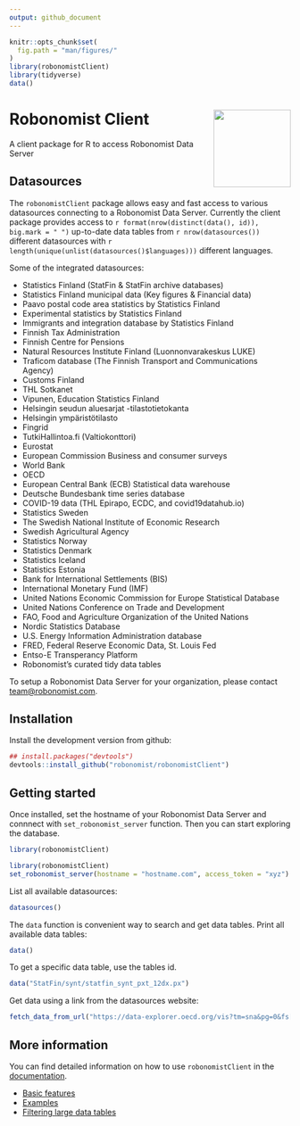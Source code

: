 ```yaml
---
output: github_document
---
```


```r
knitr::opts_chunk$set(
  fig.path = "man/figures/"
)
library(robonomistClient)
library(tidyverse)
data()
```

# Robonomist Client <a href='https://robonomist.com'><img src='man/figures/logo.png' align="right" height="138.5" /></a>

A client package for R to access Robonomist Data Server

## Datasources

The `robonomistClient` package allows easy and fast access to various datasources connecting to a Robonomist Data Server. Currently the client package provides access to `r format(nrow(distinct(data(), id)), big.mark = " ")` up-to-date data tables from `r nrow(datasources())` different datasources with `r length(unique(unlist(datasources()$languages)))` different languages.

Some of the integrated datasources:

* Statistics Finland (StatFin & StatFin archive databases)
* Statistics Finland municipal data (Key figures & Financial data)
* Paavo postal code area statistics by Statistics Finland
* Experimental statistics by Statistics Finland
* Immigrants and integration database by Statistics Finland
* Finnish Tax Administration
* Finnish Centre for Pensions
* Natural Resources Institute Finland (Luonnonvarakeskus LUKE)
* Traficom database (The Finnish Transport and Communications Agency)
* Customs Finland
* THL Sotkanet
* Vipunen, Education Statistics Finland
* Helsingin seudun aluesarjat -tilastotietokanta
* Helsingin ympäristötilasto
* Fingrid
* TutkiHallintoa.fi (Valtiokonttori)
* Eurostat
* European Commission Business and consumer surveys
* World Bank
* OECD
* European Central Bank (ECB) Statistical data warehouse
* Deutsche Bundesbank time series database
* COVID-19 data (THL Epirapo, ECDC, and covid19datahub.io)
* Statistics Sweden
* The Swedish National Institute of Economic Research
* Swedish Agricultural Agency
* Statistics Norway
* Statistics Denmark
* Statistics Iceland
* Statistics Estonia
* Bank for International Settlements (BIS)
* International Monetary Fund (IMF)
* United Nations Economic Commission for Europe Statistical Database
* United Nations Conference on Trade and Development
* FAO, Food and Agriculture Organization of the United Nations
* Nordic Statistics Database
* U.S. Energy Information Administration database
* FRED, Federal Reserve Economic Data, St. Louis Fed
* Entso-E Transperancy Platform
* Robonomist's curated tidy data tables

To setup a Robonomist Data Server for your organization, please contact <team@robonomist.com>.

## Installation

Install the development version from github:

```r
## install.packages("devtools")
devtools::install_github("robonomist/robonomistClient")
```

## Getting started

Once installed, set the hostname of your Robonomist Data Server and connnect with `set_robonomist_server` function. Then you can start exploring the database. 

```r
library(robonomistClient)
```


```r
library(robonomistClient)
set_robonomist_server(hostname = "hostname.com", access_token = "xyz")
```

List all available datasources:
```r
datasources()
```

The `data` function is convenient way to search and get data tables. Print all available data tables:
```r
data()
```

To get a specific data table, use the tables id.
```r
data("StatFin/synt/statfin_synt_pxt_12dx.px")
```

Get data using a link from the datasources website:
```r
fetch_data_from_url("https://data-explorer.oecd.org/vis?tm=sna&pg=0&fs[0]=Measure%2C0%7CAquaculture%20production%23AQUA_PD%23&fc=Measure&snb=1&vw=tb&df[ds]=dsDisseminateFinalDMZ&df[id]=DSD_FISH_PROD%40DF_FISH_AQUA&df[ag]=OECD.TAD.ARP&df[vs]=1.0&pd=2010%2C&dq=.A.._T.T&ly[rw]=REF_AREA&ly[cl]=TIME_PERIOD&to[TIME_PERIOD]=false")
```

## More information

You can find detailed information on how to use `robonomistClient` in the [documentation](https://robonomist.github.io/robonomistClient).

* [Basic features](https://robonomist.github.io/robonomistClient/articles/basic_features.html)
* [Examples](https://robonomist.github.io/robonomistClient/articles/examples.html)
* [Filtering large data tables](https://robonomist.github.io/robonomistClient/articles/filtering.html)
